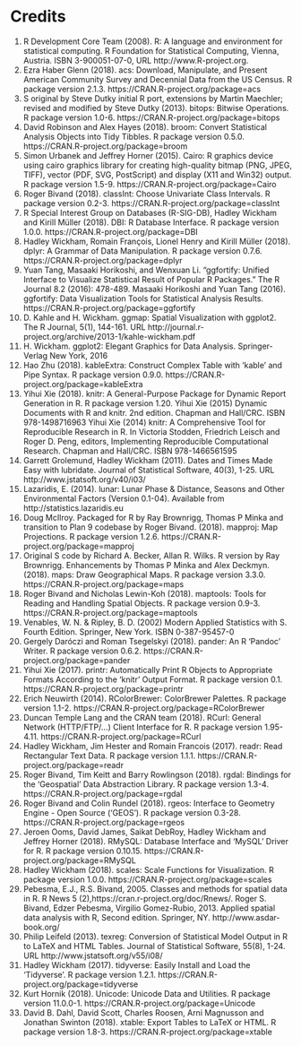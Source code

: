 # Credits

1. R Development Core Team (2008). R: A language and environment for statistical computing. R Foundation for Statistical Computing, Vienna, Austria. ISBN 3-900051-07-0, URL http://www.R-project.org.
2. Ezra Haber Glenn (2018). acs: Download, Manipulate, and Present American Community Survey and Decennial Data from the US Census. R package version 2.1.3. https://CRAN.R-project.org/package=acs
3. S original by Steve Dutky initial R port, extensions by Martin Maechler; revised and modified by Steve Dutky (2013). bitops: Bitwise Operations. R package version 1.0-6. https://CRAN.R-project.org/package=bitops
4. David Robinson and Alex Hayes (2018). broom: Convert Statistical Analysis Objects into Tidy Tibbles. R package version 0.5.0. https://CRAN.R-project.org/package=broom
5. Simon Urbanek and Jeffrey Horner (2015). Cairo: R graphics device using cairo graphics library for creating high-quality bitmap (PNG, JPEG, TIFF), vector (PDF, SVG, PostScript) and display (X11 and Win32) output. R package version 1.5-9. https://CRAN.R-project.org/package=Cairo
6. Roger Bivand (2018). classInt: Choose Univariate Class Intervals. R package version 0.2-3. https://CRAN.R-project.org/package=classInt
7. R Special Interest Group on Databases (R-SIG-DB), Hadley Wickham and Kirill Müller (2018). DBI: R Database Interface. R package version 1.0.0. https://CRAN.R-project.org/package=DBI
8. Hadley Wickham, Romain François, Lionel Henry and Kirill Müller (2018). dplyr: A Grammar of Data Manipulation. R package version 0.7.6. https://CRAN.R-project.org/package=dplyr
9. Yuan Tang, Masaaki Horikoshi, and Wenxuan Li. "ggfortify: Unified Interface to Visualize Statistical Result of Popular R Packages." The R Journal 8.2 (2016): 478-489. Masaaki Horikoshi and Yuan Tang (2016). ggfortify: Data Visualization Tools for Statistical Analysis Results. https://CRAN.R-project.org/package=ggfortify
10. D. Kahle and H. Wickham. ggmap: Spatial Visualization with ggplot2. The R Journal, 5(1), 144-161. URL http://journal.r-project.org/archive/2013-1/kahle-wickham.pdf
11. H. Wickham. ggplot2: Elegant Graphics for Data Analysis. Springer-Verlag New York, 2016
12. Hao Zhu (2018). kableExtra: Construct Complex Table with 'kable' and Pipe Syntax. R package version 0.9.0. https://CRAN.R-project.org/package=kableExtra
13. Yihui Xie (2018). knitr: A General-Purpose Package for Dynamic Report Generation in R. R package version 1.20. Yihui Xie (2015) Dynamic Documents with R and knitr. 2nd edition. Chapman and Hall/CRC. ISBN 978-1498716963 Yihui Xie (2014) knitr: A Comprehensive Tool for Reproducible Research in R. In Victoria Stodden, Friedrich Leisch and Roger D. Peng, editors, Implementing Reproducible Computational Research. Chapman and Hall/CRC. ISBN 978-1466561595
14. Garrett Grolemund, Hadley Wickham (2011). Dates and Times Made Easy with lubridate. Journal of Statistical Software, 40(3), 1-25. URL http://www.jstatsoft.org/v40/i03/
15. Lazaridis, E. (2014). lunar: Lunar Phase & Distance, Seasons and Other Environmental Factors (Version 0.1-04). Available from http://statistics.lazaridis.eu
16. Doug McIlroy. Packaged for R by Ray Brownrigg, Thomas P Minka and transition to Plan 9 codebase by Roger Bivand. (2018). mapproj: Map Projections. R package version 1.2.6. https://CRAN.R-project.org/package=mapproj
17. Original S code by Richard A. Becker, Allan R. Wilks. R version by Ray Brownrigg. Enhancements by Thomas P Minka and Alex Deckmyn. (2018). maps: Draw Geographical Maps. R package version 3.3.0. https://CRAN.R-project.org/package=maps
18. Roger Bivand and Nicholas Lewin-Koh (2018). maptools: Tools for Reading and Handling Spatial Objects. R package version 0.9-3. https://CRAN.R-project.org/package=maptools
19. Venables, W. N. & Ripley, B. D. (2002) Modern Applied Statistics with S. Fourth Edition. Springer, New York. ISBN 0-387-95457-0
20. Gergely Daróczi and Roman Tsegelskyi (2018). pander: An R 'Pandoc' Writer. R package version 0.6.2. https://CRAN.R-project.org/package=pander
21. Yihui Xie (2017). printr: Automatically Print R Objects to Appropriate Formats According to the 'knitr' Output Format. R package version 0.1. https://CRAN.R-project.org/package=printr
22. Erich Neuwirth (2014). RColorBrewer: ColorBrewer Palettes. R package version 1.1-2. https://CRAN.R-project.org/package=RColorBrewer
23. Duncan Temple Lang and the CRAN team (2018). RCurl: General Network (HTTP/FTP/...) Client Interface for R. R package version 1.95-4.11. https://CRAN.R-project.org/package=RCurl
24. Hadley Wickham, Jim Hester and Romain Francois (2017). readr: Read Rectangular Text Data. R package version 1.1.1. https://CRAN.R-project.org/package=readr
25. Roger Bivand, Tim Keitt and Barry Rowlingson (2018). rgdal: Bindings for the 'Geospatial' Data Abstraction Library. R package version 1.3-4. https://CRAN.R-project.org/package=rgdal
26. Roger Bivand and Colin Rundel (2018). rgeos: Interface to Geometry Engine - Open Source ('GEOS'). R package version 0.3-28. https://CRAN.R-project.org/package=rgeos
27. Jeroen Ooms, David James, Saikat DebRoy, Hadley Wickham and Jeffrey Horner (2018). RMySQL: Database Interface and 'MySQL' Driver for R. R package version 0.10.15. https://CRAN.R-project.org/package=RMySQL
28. Hadley Wickham (2018). scales: Scale Functions for Visualization. R package version 1.0.0. https://CRAN.R-project.org/package=scales
29. Pebesma, E.J., R.S. Bivand, 2005. Classes and methods for spatial data in R. R News 5 (2),https://cran.r-project.org/doc/Rnews/. Roger S. Bivand, Edzer Pebesma, Virgilio Gomez-Rubio, 2013. Applied spatial data analysis with R, Second edition. Springer, NY. http://www.asdar-book.org/
30. Philip Leifeld (2013). texreg: Conversion of Statistical Model Output in R to LaTeX and HTML Tables. Journal of Statistical Software, 55(8), 1-24. URL http://www.jstatsoft.org/v55/i08/
31. Hadley Wickham (2017). tidyverse: Easily Install and Load the 'Tidyverse'. R package version 1.2.1. https://CRAN.R-project.org/package=tidyverse
32. Kurt Hornik (2018). Unicode: Unicode Data and Utilities. R package version 11.0.0-1. https://CRAN.R-project.org/package=Unicode
33. David B. Dahl, David Scott, Charles Roosen, Arni Magnusson and Jonathan Swinton (2018). xtable: Export Tables to LaTeX or HTML. R package version 1.8-3. https://CRAN.R-project.org/package=xtable


